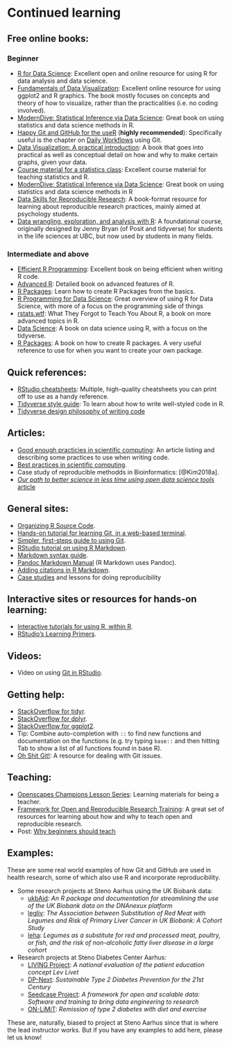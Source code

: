 # Continued learning

## Free online books:

### Beginner

-   [R for Data Science](https://r4ds.hadley.nz): Excellent open and
    online resource for using R for data analysis and data science.
-   [Fundamentals of Data
    Visualization](https://serialmentor.com/dataviz/): Excellent online
    resource for using ggplot2 and R graphics. The book mostly focuses
    on concepts and theory of how to visualize, rather than the
    practicalities (i.e. no coding involved).
-   [ModernDive: Statistical Inference via Data
    Science](https://moderndive.com/): Great book on using statistics
    and data science methods in R.
-   [Happy Git and GitHub for the useR](https://happygitwithr.com/)
    (**highly recommended**): Specifically useful is the chapter on
    [Daily Workflows](https://happygitwithr.com/workflows-intro.html)
    using Git.
-   [Data Visualization: A practical
    introduction](https://socviz.co/index.html#preface): A book that
    goes into practical as well as conceptual detail on how and why to
    make certain graphs, given your data.
-   [Course material for a statistics class](https://stat545.com/):
    Excellent course material for teaching statistics and R.
-   [ModernDive: Statistical Inference via Data
    Science](https://moderndive.com/): Great book on using statistics
    and data science methods in R
-   [Data Skills for Reproducible
    Research](https://psyteachr.github.io/reprores-v3/): A book-format
    resource for learning about reproducible research practices, mainly
    aimed at psychology students.
-   [Data wrangling, exploration, and analysis with
    R](https://stat545.com/): A foundational course, originally designed
    by Jenny Bryan (of Posit and tidyverse) for students in the life
    sciences at UBC, but now used by students in many fields.

### Intermediate and above

-   [Efficient R
    Programming](https://csgillespie.github.io/efficientR/): Excellent
    book on being efficient when writing R code.
-   [Advanced R](https://adv-r.hadley.nz/): Detailed book on advanced
    features of R.
-   [R Packages](https://r-pkgs.org/): Learn how to create R Packages
    from the basics.
-   [R Programming for Data
    Science](https://bookdown.org/rdpeng/rprogdatascience/): Great
    overview of using R for Data Science, with more of a focus on the
    programming side of things
-   [rstats.wtf](https://rstats.wtf/): What They Forgot to Teach You 
    About R, a book on more advanced topics in R.
-   [Data Science](https://datasciencebook.ca/): A book on data science
    using R, with a focus on the tidyverse.
-   [R Packages](https://r-pkgs.org/): A book on how to create R
    packages. A very useful reference to use for when you want to create
    your own package.

## Quick references:

-   [RStudio
    cheatsheets](https://www.rstudio.com/resources/cheatsheets/):
    Multiple, high-quality cheatsheets you can print off to use as a
    handy reference.
-   [Tidyverse style guide](https://style.tidyverse.org/): To learn
    about how to write well-styled code in R.
-   [Tidyverse design philosophy of writing
    code](https://design.tidyverse.org/)

## Articles:

-   [Good enough practicies in scientific
    computing](https://doi.org/10.1371/journal.pcbi.1005510): An article
    listing and describing some practices to use when writing code.
-   [Best practices in scientific
    computing](https://doi.org/10.1371/journal.pbio.1001745).
-   Case study of reproducible methodds in Bioinformatics: [@Kim2018a].
-   [*Our path to better science in less time using open data science
    tools* article](https://www.nature.com/articles/s41559-017-0160)

## General sites:

-   [Organizing R Source
    Code](https://www.r-bloggers.com/r-best-practices-r-you-writing-the-r-way/).
-   [Hands-on tutorial for learning Git, in a web-based
    terminal](https://try.github.io/levels/1/challenges/1).
-   [Simpler, first-steps guide to using
    Git](https://rogerdudler.github.io/git-guide/).
-   [RStudio tutorial on using R
    Markdown](https://rmarkdown.rstudio.com/lesson-1.html).
-   [Markdown syntax
    guide](https://rmarkdown.rstudio.com/authoring_basics.html).
-   [Pandoc Markdown
    Manual](https://pandoc.org/MANUAL.html#pandocs-markdown) (R Markdown
    uses Pandoc).
-   [Adding citations in R
    Markdown](https://rmarkdown.rstudio.com/authoring_bibliographies_and_citations.html).
-   [Case studies](https://www.practicereproducibleresearch.org/) and
    lessons for doing reproducibility

## Interactive sites or resources for hands-on learning:

-   [Interactive tutorials for using R, within
    R](https://swirlstats.com/).
-   [RStudio's Learning Primers](https://rstudio.cloud/learn/primers).

## Videos:

-   Video on using [Git in
    RStudio](https://rstudio.com/resources/webinars/managing-part-2-github-and-rstudio/).

## Getting help:

-   [StackOverflow for
    tidyr](https://stackoverflow.com/questions/tagged/tidyr).
-   [StackOverflow for
    dplyr](https://stackoverflow.com/questions/tagged/dplyr).
-   [StackOverflow for
    ggplot2](https://stackoverflow.com/questions/tagged/ggplot2?sort=frequent&pageSize=50).
-   Tip: Combine auto-completion with `::` to find new functions and
    documentation on the functions (e.g. try typing `base::` and then
    hitting Tab to show a list of all functions found in base R).
-   [Oh Shit Git!](https://ohshitgit.com/): A resource for dealing with
    Git issues.

<!-- ## Useful R packages -->

<!-- TODO: create csv and insert here? or create a script to make qmd to include here? -->

<!-- knitr::kable(r3::useful_packages_list, caption = "Useful and common packages to use in data analysis.") -->

## Teaching:

-   [Openscapes Champions Lesson
    Series](https://openscapes.github.io/series/): Learning materials
    for being a teacher.
-   [Framework for Open and Reproducible Research
    Training](https://forrt.org/clusters/): A great set of resources for
    learning about how and why to teach open and reproducible research.
-   Post: [Why beginners should
    teach](https://www.tatianamac.com/posts/why-beginners-should-teach)

## Examples:

These are some real world examples of how Git and GitHub are used in
health research, some of which also use R and incorporate
reproducibility.

-   Some research projects at Steno Aarhus using the UK Biobank data:
    -   [ukbAid](https://github.com/steno-aarhus/ukbAid): *An R package
        and documentation for streamlining the use of the UK Biobank
        data on the DNAnexux platform*
    -   [legliv](https://github.com/steno-aarhus/legliv): *The
        Association between Substitution of Red Meat with Legumes and
        Risk of Primary Liver Cancer in UK Biobank: A Cohort Study*
    -   [leha](https://github.com/steno-aarhus/leha): *Legumes as a
        substitute for red and processed meat, poultry, or fish, and the
        risk of non-alcoholic fatty liver disease in a large cohort*
-   Research projects at Steno Diabetes Center Aarhus:
    -   [LIVING
        Project](https://github.com/steno-aarhus/living-project): *A
        national evaluation of the patient education concept Lev Livet*
    -   [DP-Next](https://github.com/dp-next/): *Sustainable Type 2
        Diabetes Prevention for the 21st Century*
    -   [Seedcase Project](https://github.com/seedcase-project/): *A
        framework for open and scalable data: Software and training to
        bring data engineering to research*
    -   [ON-LiMiT](https://github.com/steno-aarhus/ON-LiMiT): *Remission
        of type 2 diabetes with diet and exercise*

These are, naturally, biased to project at Steno Aarhus since that is
where the lead instructor works. But if you have any examples to add
here, please let us know!
